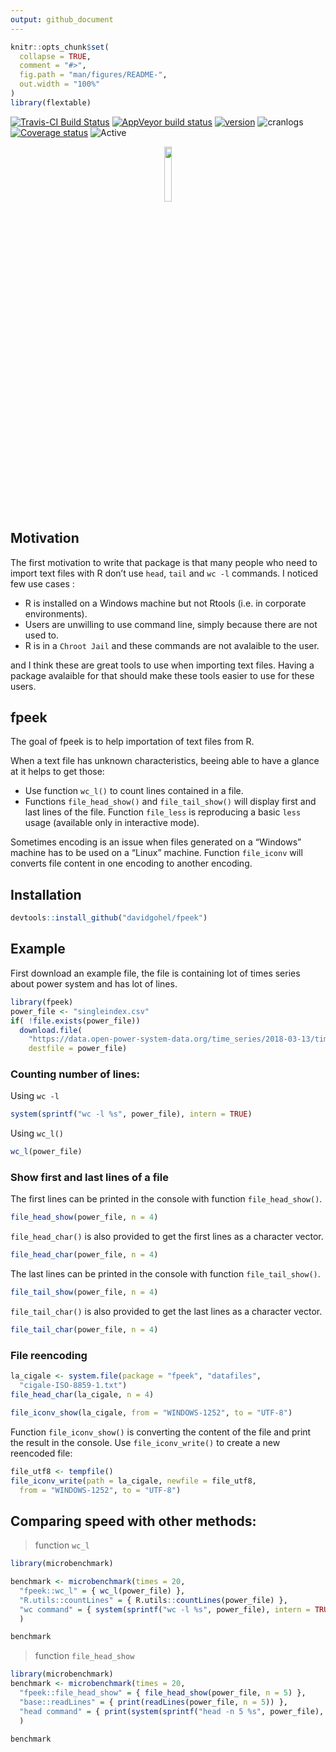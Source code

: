 ```yaml
---
output: github_document
---
```


<!-- README.md is generated from README.Rmd. Please edit that file -->

```r
knitr::opts_chunk$set(
  collapse = TRUE,
  comment = "#>",
  fig.path = "man/figures/README-",
  out.width = "100%"
)
library(flextable)
```

[![Travis-CI Build Status](https://travis-ci.org/davidgohel/fpeek.svg?branch=master)](https://travis-ci.org/davidgohel/fpeek)
[![AppVeyor build status](https://ci.appveyor.com/api/projects/status/github/davidgohel/fpeek?branch=master&svg=true)](https://ci.appveyor.com/project/davidgohel/fpeek)
[![version](http://www.r-pkg.org/badges/version/fpeek)](https://CRAN.R-project.org/package=fpeek)
![cranlogs](http://cranlogs.r-pkg.org./badges/fpeek)
[![Coverage status](https://codecov.io/gh/davidgohel/fpeek/branch/master/graph/badge.svg)](https://codecov.io/github/davidgohel/fpeek?branch=master)
![Active](http://www.repostatus.org/badges/latest/wip.svg)


<p align="center">
  <img width="15%" src="http://www.ardata.fr/images/fpeek.svg">
</p>

## Motivation 

The first motivation to write that package is that many people who 
need to import text files with R don't use `head`, `tail` and 
`wc -l` commands. I noticed few use cases :

* R is installed on a Windows machine but not Rtools (i.e. in corporate environments).
* Users are unwilling to use command line, simply because there are not used to.
* R is in a `Chroot Jail` and these commands are not avalaible to the user. 

and I think these are great tools to use when importing 
text files. Having a package avalaible for that should 
make these tools easier to use for these users. 

## fpeek

The goal of fpeek is to help importation of text files from R.

When a text file has unknown characteristics, beeing able 
to have a glance at it helps to get those:

* Use function `wc_l()` to count lines contained in a file.
* Functions `file_head_show()` and `file_tail_show()` will display 
first and last lines of the file. Function `file_less` is reproducing 
a basic `less` usage (available only in interactive mode).

Sometimes encoding is an issue when files generated on a "Windows" machine 
has to be used on a "Linux" machine. Function `file_iconv` will converts 
file content in one encoding to another encoding.


## Installation

```r
devtools::install_github("davidgohel/fpeek")
```

## Example

First download an example file, the file is containing lot of times series 
about power system and has lot of lines.

```r
library(fpeek)
power_file <- "singleindex.csv"
if( !file.exists(power_file))
  download.file(
    "https://data.open-power-system-data.org/time_series/2018-03-13/time_series_15min_singleindex.csv", 
    destfile = power_file)
```

### Counting number of lines:

Using `wc -l`

```r
system(sprintf("wc -l %s", power_file), intern = TRUE)
```

Using `wc_l()`

```r
wc_l(power_file)
```

### Show first and last lines of a file

The first lines can be printed in the console with function `file_head_show()`. 

```r
file_head_show(power_file, n = 4)
```

`file_head_char()` is also provided to get the first lines as a character vector.

```r
file_head_char(power_file, n = 4)
```

The last lines can be printed in the console with function `file_tail_show()`. 

```r
file_tail_show(power_file, n = 4)
```

`file_tail_char()` is also provided to get the last lines as a character vector.

```r
file_tail_char(power_file, n = 4)
```


### File reencoding

```r
la_cigale <- system.file(package = "fpeek", "datafiles", 
  "cigale-ISO-8859-1.txt")
file_head_char(la_cigale, n = 4)

file_iconv_show(la_cigale, from = "WINDOWS-1252", to = "UTF-8")
```

Function `file_iconv_show()` is converting the content of the file 
and print the result in the console. Use `file_iconv_write()` to create 
a new reencoded file:

```r
file_utf8 <- tempfile()
file_iconv_write(path = la_cigale, newfile = file_utf8, 
  from = "WINDOWS-1252", to = "UTF-8")
```

## Comparing speed with other methods:

> function `wc_l`

```r
library(microbenchmark)

benchmark <- microbenchmark(times = 20, 
  "fpeek::wc_l" = { wc_l(power_file) },
  "R.utils::countLines" = { R.utils::countLines(power_file) }, 
  "wc command" = { system(sprintf("wc -l %s", power_file), intern = TRUE) }
  )

benchmark
```

> function `file_head_show`


```r
library(microbenchmark)
benchmark <- microbenchmark(times = 20, 
  "fpeek::file_head_show" = { file_head_show(power_file, n = 5) },
  "base::readLines" = { print(readLines(power_file, n = 5)) }, 
  "head command" = { print(system(sprintf("head -n 5 %s", power_file), intern = TRUE)) }
  )
```

```r
benchmark
```

